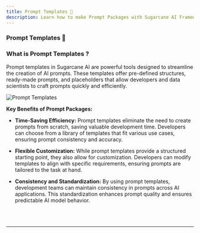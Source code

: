 ```yaml
---
title: Prompt Templates 📑
description: Learn how to make Prompt Packages with Sugarcane AI Framework
---
```


### Prompt Templates 📑 <a name="prompt-templates--"></a>

### What is Prompt Templates ? ###

Prompt templates in Sugarcane AI are powerful tools designed to streamline the creation of AI prompts. These templates offer pre-defined structures, ready-made prompts, and placeholders that allow developers and data scientists to craft prompts quickly and efficiently.

![Prompt Templates](public/images/sugar/prompt-templates.png)

**Key Benefits of Prompt Packages:**

- **Time-Saving Efficiency:** Prompt templates eliminate the need to create prompts from scratch, saving valuable development time. Developers can choose from a library of templates that fit various use cases, ensuring prompt consistency and accuracy.

- **Flexible Customization:** While prompt templates provide a structured starting point, they also allow for customization. Developers can modify templates to align with specific requirements, ensuring prompts are tailored to the task at hand.

- **Consistency and Standardization:** By using prompt templates, development teams can maintain consistency in prompts across AI applications. This standardization enhances prompt quality and ensures predictable AI model behavior.


<br> </br>
___________________________________


<Reachout/>
